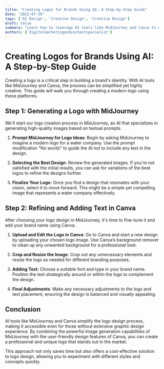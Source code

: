 ```yaml
---
title: "Creating Logos for Brands Using AI: A Step-by-Step Guide"
date: "2023-07-30"
tags: ['AI Design', 'Creative Design', 'Creative Design']
draft: false
summary: "Learn how to leverage AI tools like MidJourney and Canva to design modern logos for your business or personal projects."
authors: ['digitalmarketingandcontentspecialist']
---
```


# Creating Logos for Brands Using AI: A Step-by-Step Guide

Creating a logo is a critical step in building a brand's identity. With AI tools like MidJourney and Canva, the process can be simplified yet highly creative. This guide will walk you through creating a modern logo using these platforms.

## Step 1: Generating a Logo with MidJourney

We'll start our logo creation process in MidJourney, an AI that specializes in generating high-quality images based on textual prompts.

1. **Prompt MidJourney for Logo Ideas**: Begin by asking MidJourney to imagine a modern logo for a water company. Use the prompt modification "No words" to guide the AI not to include any text in the design.

2. **Selecting the Best Design**: Review the generated images. If you're not satisfied with the initial results, you can ask for variations of the best logos to refine the designs further.

3. **Finalize Your Logo**: Once you find a design that resonates with your vision, select it to move forward. This might be a simple yet compelling image that represents a water company effectively.

## Step 2: Refining and Adding Text in Canva

After choosing your logo design in MidJourney, it's time to fine-tune it and add your brand name using Canva.

1. **Upload and Edit the Logo in Canva**: Go to Canva and start a new design by uploading your chosen logo image. Use Canva’s background remover to clean up any unwanted background for a professional look.

2. **Crop and Resize the Image**: Crop out any unnecessary elements and resize the logo as needed for different branding purposes.

3. **Adding Text**: Choose a suitable font and type in your brand name. Position the text strategically around or within the logo to complement the design.

4. **Final Adjustments**: Make any necessary adjustments to the logo and text placement, ensuring the design is balanced and visually appealing.

## Conclusion

AI tools like MidJourney and Canva simplify the logo design process, making it accessible even for those without extensive graphic design experience. By combining the powerful image generation capabilities of MidJourney with the user-friendly design features of Canva, you can create a professional and unique logo that stands out in the market.

This approach not only saves time but also offers a cost-effective solution to logo design, allowing you to experiment with different styles and concepts quickly.


